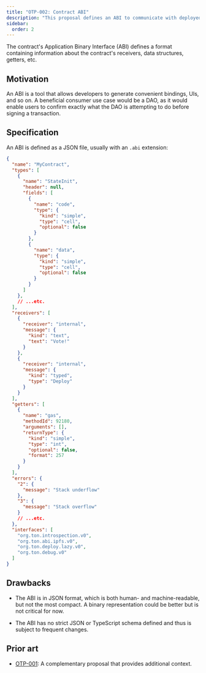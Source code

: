```yaml
---
title: "OTP-002: Contract ABI"
description: "This proposal defines an ABI to communicate with deployed smart contracts."
sidebar:
  order: 2
---
```


The contract's Application Binary Interface (ABI) defines a format containing information about the contract's receivers, data structures, getters, etc.

## Motivation

An ABI is a tool that allows developers to generate convenient bindings, UIs, and so on. A beneficial consumer use case would be a DAO, as it would enable users to confirm exactly what the DAO is attempting to do before signing a transaction.

## Specification

An ABI is defined as a JSON file, usually with an `.abi` extension:

```json
{
  "name": "MyContract",
  "types": [
    {
      "name": "StateInit",
      "header": null,
      "fields": [
        {
          "name": "code",
          "type": {
            "kind": "simple",
            "type": "cell",
            "optional": false
          }
        },
        {
          "name": "data",
          "type": {
            "kind": "simple",
            "type": "cell",
            "optional": false
          }
        }
      ]
    },
    // ...etc.
  ],
  "receivers": [
    {
      "receiver": "internal",
      "message": {
        "kind": "text",
        "text": "Vote!"
      }
    },
    {
      "receiver": "internal",
      "message": {
        "kind": "typed",
        "type": "Deploy"
      }
    }
  ],
  "getters": [
    {
      "name": "gas",
      "methodId": 92180,
      "arguments": [],
      "returnType": {
        "kind": "simple",
        "type": "int",
        "optional": false,
        "format": 257
      }
    }
  ],
  "errors": {
    "2": {
      "message": "Stack underflow"
    },
    "3": {
      "message": "Stack overflow"
    }
    // ...etc.
  },
  "interfaces": [
    "org.ton.introspection.v0",
    "org.ton.abi.ipfs.v0",
    "org.ton.deploy.lazy.v0",
    "org.ton.debug.v0"
  ]
}
```

## Drawbacks

- The ABI is in JSON format, which is both human- and machine-readable, but not the most compact. A binary representation could be better but is not critical for now.

- The ABI has no strict JSON or TypeScript schema defined and thus is subject to frequent changes.

## Prior art

- [OTP-001](/ref/evolution/otp-001): A complementary proposal that provides additional context.
